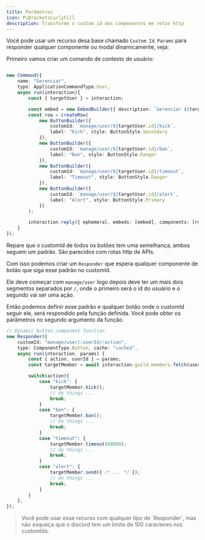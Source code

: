 ```yaml
---
title: Parâmetros
icon: PiBracketsCurlyFill
description: Transforme o custom id dos componentes em rotas http
---
```



Você pode usar um recurso desa base chamado `Custom Id Params` para responder qualquer componente ou modal dinamicamente, veja:

Primeiro vamos criar um comando de contexto de usuário:
```ts title="src/discord/commands/context/manage.ts"

new Command({
    name: "Gerenciar",
    type: ApplicationCommandType.User,
    async run(interaction){
        const { targetUser } = interaction;

        const embed = new EmbedBuilder({ description: `Gerenciar ${targetUser}` });
        const row = createRow(
            new ButtonBuilder({ 
                customId: `manage/user/${targetUser.id}/kick`, 
                label: "Kick", style: ButtonStyle.Secondary 
            }),
            new ButtonBuilder({ 
                customId: `manage/user/${targetUser.id}/ban`, 
                label: "Ban", style: ButtonStyle.Danger 
            }),
            new ButtonBuilder({ 
                customId: `manage/user/${targetUser.id}/timeout`, 
                label: "Timeout", style: ButtonStyle.Danger 
            }),
            new ButtonBuilder({ 
                customId: `manage/user/${targetUser.id}/alert`, 
                label: "Alert", style: ButtonStyle.Primary 
            })
        );

        interaction.reply({ ephemeral, embeds: [embed], components: [row] });
    }
});
```

Repare que o customId de todos os botões tem uma semelhança, ambos seguem um padrão. São parecidos com rotas http de APIs.

Com isso podemos criar um `Responder` que espera qualquer componente de botão que siga esse padrão no customId.

Ele deve começar com `manage/user` logo depois deve ter um mais dois segmentos separados por `/`, onde o primeiro será o id do usuário e o segundo vai ser uma ação.

Então podemos definir esse padrão e qualquer botão onde o customId seguir ele, será respondido pela função definida. Você pode obter os parâmetros no segundo argumento da função.
```ts title="src/discord/responders/manage.ts"
// Dynamic button component function
new Responder({
    customId: "manage/user/:userId/:action",
    type: ComponentType.Button, cache: "cached",
    async run(interaction, params) {
        const { action, userId } = params;
        const targetMember = await interaction.guild.members.fetch(userId);

        switch(action){
            case "kick": {
                targetMember.kick();
                // do things ...
                break;
            }
            case "ban": {
                targetMember.ban();
                // do things ...
                break;
            }
            case "timeout": {
                targetMember.timeout(60000);
                // do things ...
                break;
            }
            case "alert": {
                targetMember.send({ /* ... */ });
                // do things ...
                break;
            }
        }
    },
});
```
<Blockquote icon={icons.danger} color="danger">
    Você pode usar esse recurso com qualquer tipo de `Responder`, mas não esqueça que o discord tem um limite de 100 caracteres nos customIds.
</Blockquote>